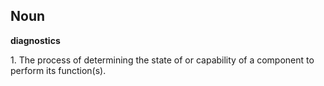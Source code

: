 == '''Noun''' ==

'''diagnostics'''

1.  The process of determining the state of or capability of a component to perform its function(s).